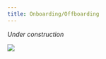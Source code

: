 ```yaml
---
title: Onboarding/Offboarding
---
```


*Under construction*

![](/figs/infographics/North_Atlantic_right_whale.png)